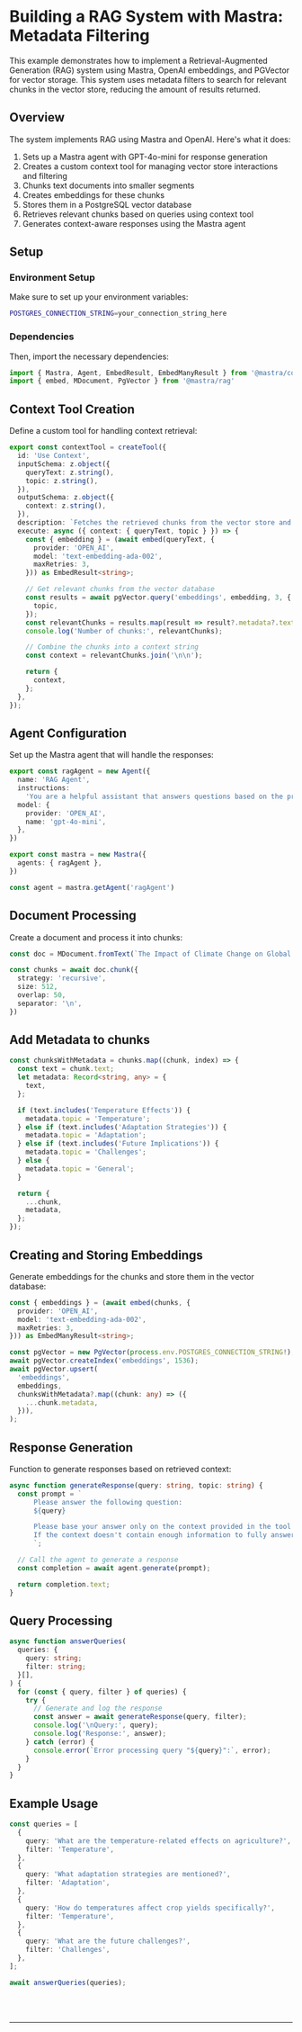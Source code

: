 
# Building a RAG System with Mastra: Metadata Filtering

This example demonstrates how to implement a Retrieval-Augmented Generation (RAG) system using Mastra, OpenAI embeddings, and PGVector for vector storage.
This system uses metadata filters to search for relevant chunks in the vector store, reducing the amount of results returned.

## Overview

The system implements RAG using Mastra and OpenAI. Here's what it does:
1. Sets up a Mastra agent with GPT-4o-mini for response generation
2. Creates a custom context tool for managing vector store interactions and filtering
3. Chunks text documents into smaller segments
4. Creates embeddings for these chunks
5. Stores them in a PostgreSQL vector database
6. Retrieves relevant chunks based on queries using context tool
7. Generates context-aware responses using the Mastra agent

## Setup 

### Environment Setup

Make sure to set up your environment variables:

```bash
POSTGRES_CONNECTION_STRING=your_connection_string_here
```

### Dependencies

Then, import the necessary dependencies:

```typescript copy
import { Mastra, Agent, EmbedResult, EmbedManyResult } from '@mastra/core'
import { embed, MDocument, PgVector } from '@mastra/rag'
```

## Context Tool Creation
Define a custom tool for handling context retrieval:
```typescript copy
export const contextTool = createTool({
  id: 'Use Context',
  inputSchema: z.object({
    queryText: z.string(),
    topic: z.string(),
  }),
  outputSchema: z.object({
    context: z.string(),
  }),
  description: `Fetches the retrieved chunks from the vector store and combines them into a single context string`,
  execute: async ({ context: { queryText, topic } }) => {
    const { embedding } = (await embed(queryText, {
      provider: 'OPEN_AI',
      model: 'text-embedding-ada-002',
      maxRetries: 3,
    })) as EmbedResult<string>;

    // Get relevant chunks from the vector database
    const results = await pgVector.query('embeddings', embedding, 3, {
      topic,
    });
    const relevantChunks = results.map(result => result?.metadata?.text);
    console.log('Number of chunks:', relevantChunks);

    // Combine the chunks into a context string
    const context = relevantChunks.join('\n\n');

    return {
      context,
    };
  },
});
```

## Agent Configuration

Set up the Mastra agent that will handle the responses:

```typescript copy
export const ragAgent = new Agent({
  name: 'RAG Agent',
  instructions:
    'You are a helpful assistant that answers questions based on the provided context. Keep your answers concise and relevant.',
  model: {
    provider: 'OPEN_AI',
    name: 'gpt-4o-mini',
  },
})

export const mastra = new Mastra({
  agents: { ragAgent },
})

const agent = mastra.getAgent('ragAgent')
```

## Document Processing

Create a document and process it into chunks:

```typescript copy
const doc = MDocument.fromText(`The Impact of Climate Change on Global Agriculture...`) // Your text here

const chunks = await doc.chunk({
  strategy: 'recursive',
  size: 512,
  overlap: 50,
  separator: '\n',
})
```

## Add Metadata to chunks
```typescript copy
const chunksWithMetadata = chunks.map((chunk, index) => {
  const text = chunk.text;
  let metadata: Record<string, any> = {
    text,
  };

  if (text.includes('Temperature Effects')) {
    metadata.topic = 'Temperature';
  } else if (text.includes('Adaptation Strategies')) {
    metadata.topic = 'Adaptation';
  } else if (text.includes('Future Implications')) {
    metadata.topic = 'Challenges';
  } else {
    metadata.topic = 'General';
  }

  return {
    ...chunk,
    metadata,
  };
});
```


## Creating and Storing Embeddings

Generate embeddings for the chunks and store them in the vector database:

```typescript copy
const { embeddings } = (await embed(chunks, {
  provider: 'OPEN_AI',
  model: 'text-embedding-ada-002',
  maxRetries: 3,
})) as EmbedManyResult<string>;

const pgVector = new PgVector(process.env.POSTGRES_CONNECTION_STRING!);
await pgVector.createIndex('embeddings', 1536);
await pgVector.upsert(
  'embeddings',
  embeddings,
  chunksWithMetadata?.map((chunk: any) => ({
    ...chunk.metadata,
  })),
);
```

## Response Generation

Function to generate responses based on retrieved context:

```typescript copy
async function generateResponse(query: string, topic: string) {
  const prompt = `
      Please answer the following question:
      ${query}

      Please base your answer only on the context provided in the tool and use the topic ${topic}. 
      If the context doesn't contain enough information to fully answer the question, please state that explicitly.
      `;

  // Call the agent to generate a response
  const completion = await agent.generate(prompt);

  return completion.text;
}
```

## Query Processing

```typescript copy
async function answerQueries(
  queries: {
    query: string;
    filter: string;
  }[],
) {
  for (const { query, filter } of queries) {
    try {
      // Generate and log the response
      const answer = await generateResponse(query, filter);
      console.log('\nQuery:', query);
      console.log('Response:', answer);
    } catch (error) {
      console.error(`Error processing query "${query}":`, error);
    }
  }
}
```

## Example Usage

```typescript copy
const queries = [
  {
    query: 'What are the temperature-related effects on agriculture?',
    filter: 'Temperature',
  },
  {
    query: 'What adaptation strategies are mentioned?',
    filter: 'Adaptation',
  },
  {
    query: 'How do temperatures affect crop yields specifically?',
    filter: 'Temperature',
  },
  {
    query: 'What are the future challenges?',
    filter: 'Challenges',
  },
];

await answerQueries(queries);
```


<br />
<br />
<hr className="dark:border-[#404040] border-gray-300" />
<br />
<br />
<GithubLink link={'https://github.com/mastra-ai/mastra/blob/main/examples/basics/rag/filter-rag.ts'} />